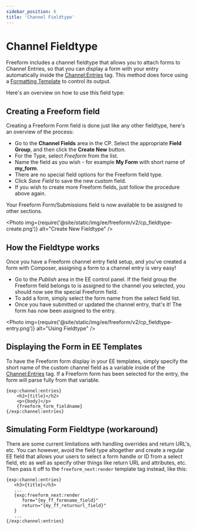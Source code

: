 ```yaml
---
sidebar_position: 6
title: 'Channel Fieldtype'
---
```



# Channel Fieldtype

Freeform includes a channel fieldtype that allows you to attach forms to Channel Entries, so that you can display a form with your entry automatically inside the [Channel:Entries](https://docs.expressionengine.com/v7/channel/channel_entries.html) tag. This method does force using a [Formatting Template](../guides/templating/formatting-templates.mdx) to control its output.

Here's an overview on how to use this field type:

## Creating a Freeform field

Creating a Freeform Form field is done just like any other fieldtype, here's an overview of the process:

- Go to the **Channel Fields** area in the CP. Select the appropriate **Field Group**, and then click the **Create New** button.
- For the Type, select _Freeform_ from the list.
- Name the field as you wish - for example **My Form** with short name of **my_form**.
- There are no special field options for the Freeform field type.
- Click _Save Field_ to save the new custom field.
- If you wish to create more Freeform fields, just follow the procedure above again.

Your Freeform Form/Submissions field is now available to be assigned to other sections.

<Photo
  img={require('@site/static/img/ee/freeform/v2/cp_fieldtype-create.png')}
  alt="Create New Fieldtype"
/>

## How the Fieldtype works

Once you have a Freeform channel entry field setup, and you've created a form with Composer, assigning a form to a channel entry is very easy!

- Go to the _Publish_ area in the EE control panel. If the field group the Freeform field belongs to is assigned to the channel you selected, you should now see the special Freeform field.
- To add a form, simply select the form name from the select field list.
- Once you have submitted or updated the channel entry, that's it! The form has now been assigned to the entry.

<Photo
  img={require('@site/static/img/ee/freeform/v2/cp_fieldtype-entry.png')}
  alt="Using Fieldtype"
/>

## Displaying the Form in EE Templates

To have the Freeform form display in your EE templates, simply specify the short name of the custom channel field as a variable inside of the [Channel:Entries](https://docs.expressionengine.com/v7/channel/channel_entries.html) tag. If a Freeform form has been selected for the entry, the form will parse fully from that variable.

```twig {4} showLineNumbers
{exp:channel:entries}
    <h2>{title}</h2>
    <p>{body}</p>
    {freeform_form_fieldname}
{/exp:channel:entries}
```

## Simulating Form Fieldtype (workaround)

There are some current limitations with handling overrides and return URL's, etc. You can however, avoid the field type altogether and create a regular EE field that allows your users to select a form handle or ID from a select field, etc as well as specify other things like return URL and attributes, etc. Then pass it off to the `freeform_next:render` template tag instead, like this:

```twig {4-7} showLineNumbers
{exp:channel:entries}
   <h3>{title}</h3>
   ...
   {exp:freeform_next:render
      form="{my_ff_formname_field}"
      return="{my_ff_returnurl_field}"
   }
   ...
{/exp:channel:entries}
```
